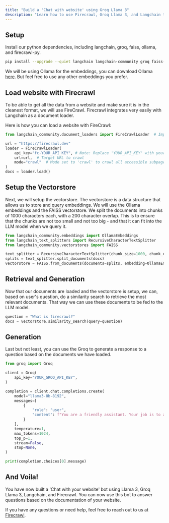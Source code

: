 ```yaml
---
title: "Build a 'Chat with website' using Groq Llama 3"
description: "Learn how to use Firecrawl, Groq Llama 3, and Langchain to build a 'Chat with your website' bot."
---
```


## Setup

Install our python dependencies, including langchain, groq, faiss, ollama, and firecrawl-py. 

```bash
pip install --upgrade --quiet langchain langchain-community groq faiss-cpu ollama firecrawl-py
```

We will be using Ollama for the embeddings, you can download Ollama [here](https://ollama.com/). But feel free to use any other embeddings you prefer.

## Load website with Firecrawl

To be able to get all the data from a website and make sure it is in the cleanest format, we will use FireCrawl. Firecrawl integrates very easily with Langchain as a document loader.

Here is how you can load a website with FireCrawl:

```python
from langchain_community.document_loaders import FireCrawlLoader  # Importing the FireCrawlLoader

url = "https://firecrawl.dev"
loader = FireCrawlLoader(
    api_key="fc-YOUR_API_KEY", # Note: Replace 'YOUR_API_KEY' with your actual FireCrawl API key
    url=url,  # Target URL to crawl
    mode="crawl"  # Mode set to 'crawl' to crawl all accessible subpages
)
docs = loader.load()
```

## Setup the Vectorstore

Next, we will setup the vectorstore. The vectorstore is a data structure that allows us to store and query embeddings. We will use the Ollama embeddings and the FAISS vectorstore.
We split the documents into chunks of 1000 characters each, with a 200 character overlap. This is to ensure that the chunks are not too small and not too big - and that it can fit into the LLM model when we query it.
 
```python
from langchain_community.embeddings import OllamaEmbeddings
from langchain_text_splitters import RecursiveCharacterTextSplitter
from langchain_community.vectorstores import FAISS

text_splitter = RecursiveCharacterTextSplitter(chunk_size=1000, chunk_overlap=200)
splits = text_splitter.split_documents(docs)
vectorstore = FAISS.from_documents(documents=splits, embedding=OllamaEmbeddings())
```

## Retrieval and Generation

Now that our documents  are loaded and the vectorstore is setup, we can, based on user's question, do a similarity search to retrieve the most relevant documents. That way we can use these documents to be fed to the LLM model.


```python
question = "What is firecrawl?"
docs = vectorstore.similarity_search(query=question)
```

## Generation
Last but not least, you can use the Groq to generate a response to a question based on the documents we have loaded.

```python
from groq import Groq

client = Groq(
    api_key="YOUR_GROQ_API_KEY",
)

completion = client.chat.completions.create(
    model="llama3-8b-8192",
    messages=[
        {
            "role": "user",
            "content": f"You are a friendly assistant. Your job is to answer the users question based on the documentation provided below:\nDocs:\n\n{docs}\n\nQuestion: {question}"
        }
    ],
    temperature=1,
    max_tokens=1024,
    top_p=1,
    stream=False,
    stop=None,
)

print(completion.choices[0].message)
```

## And Voila!

You have now built a 'Chat with your website' bot using Llama 3, Groq Llama 3, Langchain, and Firecrawl. You can now use this bot to answer questions based on the documentation of your website.

If you have any questions or need help, feel free to reach out to us at [Firecrawl](https://firecrawl.dev).